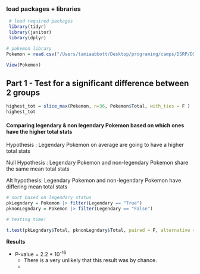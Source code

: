 ### load packages + libraries

```r
 # load required packages
 library(tidyr)
 library(janitor)
 library(dplyr)

# pokemon library 
Pokemon = read.csv("/Users/tamiaabbott/Desktop/programing/camps/DSRP/DSRP_2023/Data/Pokemon.csv")

View(Pokemon)
```

## Part 1 - Test for a significant difference between 2 groups 

```r
highest_tot = slice_max(Pokemon, n=36, Pokemon$Total, with_ties = F )
highest_tot
```

#### Comparing legendary & non legendary Pokemon based on which ones have the higher total stats

Hypothesis : Legendary Pokemon on average are going to have a higher total stats

Null Hypothesis : Legendary Pokemon and non-legendary Pokemon share the same mean total stats

Alt hypothesis: Legendary Pokemon and non-legendary Pokemon have differing mean total stats

```r
# sort based on legendary status 
pkLegndary = Pokemon |> filter(Legendary == "True")
pknonLegndary = Pokemon |> filter(Legendary == "False")

# testing time! 

t.test(pkLegndary$Total, pknonLegndary$Total, paired = F, alternative = "two.sided")
```

**Results**

-   P-value = 2.2 \* 10^-16^
    -   There is a very unlikely that this result was by chance.
    -   

